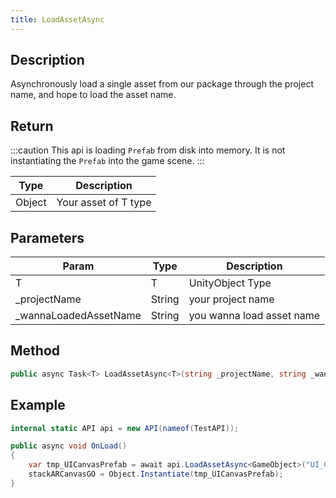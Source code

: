 ```yaml
---
title: LoadAssetAsync
---
```


## Description

Asynchronously load a single asset from our package through the project name, and hope to load the asset name.

## Return

:::caution
This api is loading `Prefab` from disk into memory. It is not instantiating the `Prefab` into the game scene.
:::

| Type                                           | Description          |
| ---------------------------------------------- | -------------------- |
| <highlight color="#3E6ED4"> Object</highlight> | Your asset of T type |

## Parameters

| Param                  | Type   | Description               |
| ---------------------- | ------ | ------------------------- |
| T                      | T      | UnityObject Type          |
| \_projectName          | String | your project name         |
| \_wannaLoadedAssetName | String | you wanna load asset name |

## Method

```cs
public async Task<T> LoadAssetAsync<T>(string _projectName, string _wannaLoadedAssetName)
```

## Example

```cs
internal static API api = new API(nameof(TestAPI));

public async void OnLoad()
{
    var tmp_UICanvasPrefab = await api.LoadAssetAsync<GameObject>("UI_CANVAS_NAME");
    stackARCanvasGO = Object.Instantiate(tmp_UICanvasPrefab);
}
```
